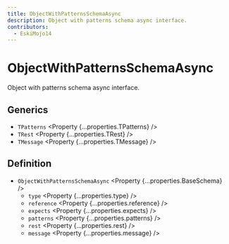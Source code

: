 ```yaml
---
title: ObjectWithPatternsSchemaAsync
description: Object with patterns schema async interface.
contributors:
  - EskiMojo14
---
```



# ObjectWithPatternsSchemaAsync

Object with patterns schema async interface.

## Generics

- `TPatterns` <Property {...properties.TPatterns} />
- `TRest` <Property {...properties.TRest} />
- `TMessage` <Property {...properties.TMessage} />

## Definition

- `ObjectWithPatternsSchemaAsync` <Property {...properties.BaseSchema} />
  - `type` <Property {...properties.type} />
  - `reference` <Property {...properties.reference} />
  - `expects` <Property {...properties.expects} />
  - `patterns` <Property {...properties.patterns} />
  - `rest` <Property {...properties.rest} />
  - `message` <Property {...properties.message} />
